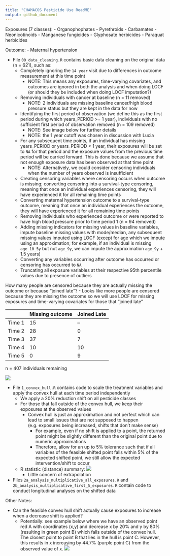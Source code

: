 ```yaml
---
title: "CHAMACOS Pesticide Use ReadME"
output: github_document
---
```


Exposures (7 classes):
- Organophophates
- Pyrethroids
- Carbamates
- Neonicotinoids
- Manganese fungicides 
- Glyphosate herbicides
- Paraquat herbicides

Outcome:
- Maternal hypertension

- File `00_data_cleaning.R` contains basic data cleaning on the original data (n = 621), such as:
  - Completely ignoring the `14 year` visit due to differences in outcome measurement at this time point
    - NOTE: This means any exposures, time-varying covariates, and outcomes are ignored in both the analysis and when doing LOCF (or should they be included when doing LOCF imputation?)
  - Removing individuals with cancer at baseline (n = 11 removed)
    - NOTE: 2 individuals are missing baseline cancer/high blood pressure status but they are kept in the data for now
  - Identifying the first period of observation (we define this as the first period during which years_PERIOD >= 1 year), individuals with no sufficient first period of observation removed (n = 109 removed)
    - NOTE: See image below for further details
    - NOTE: the 1 year cutoff was chosen in discussion with Lucia
  - For any subsequent time points, if an individual has missing years_PERIOD or years_PERIOD < 1 year, their exposures will be set to `NA` for that period and the exposure values from the previous time period will be carried forward. This is done because we assume that not enough exposure data has been observed at that time point
    - NOTE: Alternatively, we could consider censoring individuals when the number of years observed is insufficient 
  - Creating censoring variables where censoring occurs when outcome is missing; converting censoring into a survival-type censoring, meaning that once an individual experiences censoring, they will have experienced it for all remaining time points
  - Converting maternal hypertension outcome to a survival-type outcome, meaning that once an individual experiences the outcome, they will have experienced it for all remaining time points
  - Removing individuals who experienced outcome or were reported to have high blood pressure prior to time period 1 (n = 94 removed)
  - Adding missing indicators for missing values in baseline variables, impute baseline missing values with mode/median, any subsequent missing values imputed using LOCF (except for age which we impute using an approximation; for example, if an individual is missing `age_10_5y` but not `age_9y`, we can impute the approximation `age_9y` + 1.5 years)
  - Converting any variables occurring after outcome has occurred or censoring has occurred to `NA`
  - Truncating all exposure variables at their respective 95th percentile values due to presence of outliers

How many people are censored because they are actually missing the outcome or because "joined late"?
  - Looks like more people are censored because they are missing the outcome so we will use LOCF for missing exposures and time-varying covariates for those that "joined late"

|          | Missing outcome | Joined Late|
|----------|----------|----------|
| Time 1    | 15         | --    |
| Time 2    | 28     | 0    |
| Time 3    | 37     | 7    |
| Time 4    | 10     | 10    |
| Time 5    | 0     | 9    |
  
n = 407 individuals remaining

![](plots/CHAMACOS_Outcome.png)

- File `1_convex_hull.R` contains code to scale the treatment variables and apply the convex hull at each time period independently
  - We apply a 20% reduction shift on all pesticide classes
  - For those that fall outside of the convex hull, we keep their exposures at the observed values
    - Convex hull is just an approximation and not perfect which can lead to small issues that are not supposed to happen (e.g. exposures being increased, shifts that don't make sense)
      - For example, even if no shift is applied to a point, the returned point might be slightly different than the original point due to numeric approximations
      - Therefore, allow for an up to 5% tolerance such that if all variables of the feasible shifted point falls within 5% of the expected shifted point, we still allow the expected intervention/shift to occur
  - R statistic (distance) summary: ![](plots/R_statistic_summary.png)
    - Little concern of extrapolation
  
- Files `2a_analysis_multiplicative_all_exposures.R` and `2b_analysis_multiplicative_first_5_exposures.R` contain code to conduct longitudinal analyses on the shifted data
  
Other Notes:

- Can the feasible convex hull shift actually cause exposures to increase when a decrease shift is applied?
  - Potentially: see example below where we have an observed point red A with coordinates (x,y) and decrease x by 20% and y by 80% (resulting in green point B) which falls outside of the convex hull. The closest point to point B that lies in the hull is point C. However, this results in x increasing by 44.7% (purple point C) from the observed value of x.
  ![](plots/hypothetical_increase.png)

